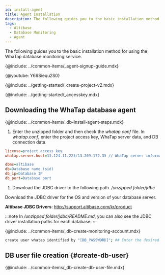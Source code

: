 ```yaml
---
id: install-agent
title: Agent Installation
description: The following guides you to the basic installation method for using the WhaTap database monitoring service.
tags:
  - Altibase
  - Database Monitoring
  - Agent
---
```



The following guides you to the basic installation method for using the WhaTap database monitoring service.

{@include: ../common-items/_agent-signup-guide.mdx}

{@youtube: Y66Siequ2S0}

{@include: ../getting-started/_create-project-v2.mdx}

{@include: ../getting-started/_accesskey.mdx}

## Downloading the WhaTap database agent

{@include: ../common-items/_db-install-agent-steps.mdx}

1.  Enter the unzipped folder and then check the _whatap.conf_ file. In _whatap.conf_, enter the project access key, WhaTap server data, and DB connection data.

```ini title='whatap.conf'
license=project access key
whatap.server.host=13.124.11.223/13.209.172.35 // WhaTap server information

dbms=altibase
db=Database name (sid)
db_ip=Database IP
db_port=Database port
```

1.  Download the JDBC driver to the following path. _/unzipped folder/jdbc_

  Download the JDBC driver for the OS and version of your database server.

**Altibase JDBC Drivers**: http://support.altibase.com/kr/product

:::note
In _/unzipped folder/jdbc/README.md_, you can also see the JDBC driver installation paths for each database.
:::

{@include: ../common-items/_db-create-monitoring-account.mdx}

```bash
create user whatap identified by "[DB_PASSWORD]"; ## Enter the desired password.
```

<!-- 시스템 계정 사용 CUBRID -->

<!-- {@include: ../common-items/_db-create-monitoring-account-using-system.mdx}-->

## DB user file creation {#create-db-user}

{@include: ../common-items/_db-create-db-user-file.mdx}  

